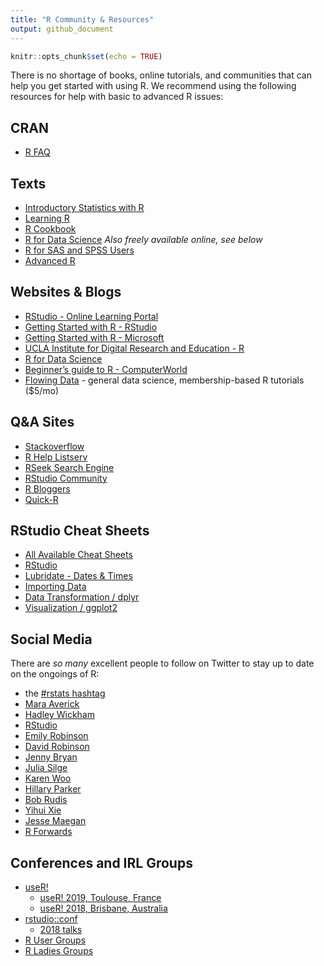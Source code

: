 ```yaml
---
title: "R Community & Resources"
output: github_document
---
```


```r
knitr::opts_chunk$set(echo = TRUE)
```

There is no shortage of books, online tutorials, and communities that can help you get started with using R. We recommend using the following resources for help with basic to advanced R issues:

## CRAN
* [R FAQ](https://cran.r-project.org/faqs.html)

## Texts
* [Introductory Statistics with R](https://www.amazon.com/gp/product/0387790535)
* [Learning R](http://shop.oreilly.com/product/0636920028352.do)
* [R Cookbook](http://shop.oreilly.com/product/9780596809164.do)
* [R for Data Science](http://shop.oreilly.com/product/0636920034407.do) *Also freely available online, see below*
* [R for SAS and SPSS Users](https://www.springer.com/us/book/9780387094182)
* [Advanced R](https://adv-r.hadley.nz/)

## Websites & Blogs
* [RStudio - Online Learning Portal](https://www.rstudio.com/online-learning/)
* [Getting Started with R - RStudio](https://support.rstudio.com/hc/en-us/articles/201141096-Getting-Started-with-R)
* [Getting Started with R - Microsoft](https://mran.microsoft.com/documents/getting-started/)
* [UCLA Institute for Digital Research and Education - R](https://stats.idre.ucla.edu/r/)
* [R for Data Science](http://r4ds.had.co.nz/)
* [Beginner's guide to R - ComputerWorld](http://www.computerworld.com/article/2497143/business-intelligence/business-intelligence-beginner-s-guide-to-r-introduction.html)
* [Flowing Data](http://flowingdata.com/) - general data science, membership-based R tutorials ($5/mo)

## Q&A Sites
* [Stackoverflow](http://stackoverflow.com/questions/tagged/r)
* [R Help Listserv](https://stat.ethz.ch/mailman/listinfo/r-help)
* [RSeek Search Engine](http://rseek.org/)
* [RStudio Community](https://community.rstudio.com/)
* [R Bloggers](https://www.r-bloggers.com/)
* [Quick-R](http://www.statmethods.net/index.html)


## RStudio Cheat Sheets 
* [All Available Cheat Sheets](https://www.rstudio.com/resources/cheatsheets/)
* [RStudio](https://github.com/rstudio/cheatsheets/raw/master/rstudio-ide.pdf)
* [Lubridate - Dates & Times](https://github.com/rstudio/cheatsheets/raw/master/lubridate.pdf)
* [Importing Data](https://github.com/rstudio/cheatsheets/raw/master/data-import.pdf)
* [Data Transformation / dplyr](https://github.com/rstudio/cheatsheets/raw/master/data-transformation.pdf)
* [Visualization / ggplot2](https://github.com/rstudio/cheatsheets/raw/master/data-visualization-2.1.pdf)

## Social Media
There are _so many_ excellent people to follow on Twitter to stay up to date on the ongoings of R: 

* the [#rstats hashtag](https://twitter.com/search?q=rstats&src=spxr)
* [Mara Averick](https://twitter.com/dataandme)
* [Hadley Wickham](https://twitter.com/hadleywickham)
* [RStudio](https://twitter.com/rstudio)
* [Emily Robinson](https://twitter.com/robinson_es)
* [David Robinson](https://twitter.com/drob)
* [Jenny Bryan](https://twitter.com/JennyBryan)
* [Julia Silge](https://twitter.com/juliasilge)
* [Karen Woo](https://twitter.com/kara_woo)
* [Hillary Parker](https://twitter.com/hspter)
* [Bob Rudis](https://twitter.com/hrbrmstr)
* [Yihui Xie](https://twitter.com/xieyihui)
* [Jesse Maegan](https://twitter.com/kierisi)
* [R Forwards](https://twitter.com/R_Forwards)

## Conferences and IRL Groups

* [useR!](https://www.r-project.org/conferences.html)
    + [useR! 2019, Toulouse, France](http://www.user2019.fr/)
    + [useR! 2018, Brisbane, Australia](https://user2018.r-project.org/)
* [rstudio::conf](https://www.rstudio.com/conference/)
    + [2018 talks](https://www.rstudio.com/resources/videos/rstudioconf-2018-talks/)
* [R User Groups](https://jumpingrivers.github.io/meetingsR/r-user-groups.html)
* [R Ladies Groups](https://rladies.org/)



